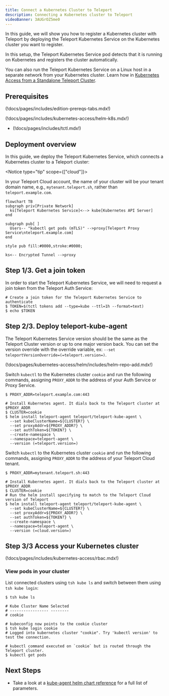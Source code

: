 ```yaml
---
title: Connect a Kubernetes Cluster to Teleport
description: Connecting a Kubernetes cluster to Teleport
videoBanner: 3AUGrOZ5me0
---
```


In this guide, we will show you how to register a Kubernetes cluster with
Teleport by deploying the Teleport Kubernetes Service on the Kubernetes cluster
you want to register.

In this setup, the Teleport Kubernetes Service pod detects that it is running on
Kubernetes and registers the cluster automatically.

<Notice type="tip">

You can also run the Teleport Kubernetes Service on a Linux host in a separate
network from your Kubernetes cluster. Learn how in [Kubernetes Access from a
Standalone Teleport Cluster](./register-clusters/static-kubeconfig.mdx).

</Notice>

## Prerequisites

(!docs/pages/includes/edition-prereqs-tabs.mdx!)

(!docs/pages/includes/kubernetes-access/helm-k8s.mdx!)

- (!docs/pages/includes/tctl.mdx!)

## Deployment overview

In this guide, we deploy the Teleport Kubernetes Service, which connects a
Kubernetes cluster to a Teleport cluster:

<Notice type="tip" scope={["cloud"]}>

In your Teleport Cloud account, the name of your cluster will be your tenant
domain name, e.g., `mytenant.teleport.sh`, rather than `teleport.example.com`.

</Notice>

```mermaid
flowchart TB
subgraph priv[Private Network]
  ks[Teleport Kubernetes Service]<--> kube[Kubernetes API Server]
end

subgraph pub[ ]
  Users-- "kubectl get pods (mTLS)" -->proxy[Teleport Proxy Service\nteleport.example.com]
end

style pub fill:#0000,stroke:#0000;

ks<-- Encrypted Tunnel -->proxy
```

## Step 1/3. Get a join token

In order to start the Teleport Kubernetes Service, we will need to request a
join token from the Teleport Auth Service:

```code
# Create a join token for the Teleport Kubernetes Service to authenticate
$ TOKEN=$(tctl tokens add --type=kube --ttl=1h --format=text)
$ echo $TOKEN
```

## Step 2/3. Deploy teleport-kube-agent

<Notice type="tip" >

The Teleport Kubernetes Service version should be the same as the Teleport Cluster version
or up to one major version back. You can set the version override with the override variable, ex: `--set teleportVersionOverride=(=teleport.version=)`.

</Notice>

(!docs/pages/kubernetes-access/helm/includes/helm-repo-add.mdx!)

<Tabs>
<TabItem scope={["oss", "enterprise"]} label="Self-Hosted">

Switch `kubectl` to the Kubernetes cluster `cookie` and run the following
commands, assigning `PROXY_ADDR` to the address of your Auth Service or Proxy
Service.

```code
$ PROXY_ADDR=teleport.example.com:443

# Install Kubernetes agent. It dials back to the Teleport cluster at $PROXY_ADDR
$ CLUSTER=cookie
$ helm install teleport-agent teleport/teleport-kube-agent \
  --set kubeClusterName=${CLUSTER?} \
  --set proxyAddr=${PROXY_ADDR?} \
  --set authToken=${TOKEN?} \
  --create-namespace \
  --namespace=teleport-agent \
  --version (=teleport.version=)
```

</TabItem>
<TabItem scope={["cloud"]} label="Teleport Cloud">

Switch `kubectl` to the Kubernetes cluster `cookie` and run the following
commands, assigning `PROXY_ADDR` to the address of your Teleport Cloud tenant.

```code
$ PROXY_ADDR=mytenant.teleport.sh:443

# Install Kubernetes agent. It dials back to the Teleport cluster at $PROXY_ADDR
$ CLUSTER=cookie
# Run the helm install specifying to match to the Teleport Cloud version of Teleport
$ helm install teleport-agent teleport/teleport-kube-agent \
  --set kubeClusterName=${CLUSTER?} \
  --set proxyAddr=${PROXY_ADDR?} \
  --set authToken=${TOKEN?} \
  --create-namespace \
  --namespace=teleport-agent \
  --version (=cloud.version=)
```

</TabItem>
</Tabs>

## Step 3/3 Access your Kubernetes cluster

(!docs/pages/includes/kubernetes-access/rbac.mdx!)

### View pods in your cluster

List connected clusters using `tsh kube ls` and switch between
them using `tsh kube login`:

```code
$ tsh kube ls

# Kube Cluster Name Selected
# ----------------- --------
# cookie

# kubeconfig now points to the cookie cluster
$ tsh kube login cookie
# Logged into kubernetes cluster "cookie". Try 'kubectl version' to test the connection.

# kubectl command executed on `cookie` but is routed through the Teleport cluster.
$ kubectl get pods
```

## Next Steps

- Take a look at a [kube-agent helm chart reference](../reference/helm-reference/teleport-kube-agent.mdx) for a full list of parameters.
